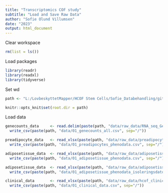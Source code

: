 ```yaml
---
title: "Transcriptomics COF study"
subtitle: "Load and Save Raw Data"
author: "Sofie Olund Villumsen"
date: "2023"
output: html_document
---
```


Clear workspace
```r
rm(list = ls()) 
```

Load packages
```r
library(readr)
library(readxl)
library(tidyverse)
```

Set wd 
```r
path <- "L:/LovbeskyttetMapper/HCOF Stem Cells/Sofie_Databehandling/github/COFpaper_omics_adiposetissue/Transcriptomics/"

knitr::opts_knit$set(root.dir = path)
```

Load data
```r
genecounts_data     <- read.delim(paste(path, "data/raw_data/RNA_seq_GeneCounts_tissueANDpreadipocytes.txt", sep="/")) %>% 
  write_csv(paste(path, "data/01_genecounts_all.csv", sep="/"))

preadipocyte_data   <- read_xlsx(paste(path, "data/raw_data/preadipocytes_phenodata.xlsx", sep="/")) %>% 
  write_csv(paste(path, "data/01_preadipocytes_phenodata.csv", sep="/"))

adiposetissue_data  <- read_xlsx(paste(path, "data/raw_data/adiposetissue_phenodata.xlsx", sep="/")) %>% 
  write_csv(paste(path, "data/01_adiposetissue_phenodata.csv", sep="/"))

adiposetissue_data  <- read_xlsx(paste(path, "data/raw_data/adiposetissue_phenodata.xlsx", sep="/"), sheet = "isoleringsdato") %>% 
  write_csv(paste(path, "data/01_adiposetissue_phenodata_isoleringsdato.csv", sep="/"))

clinical_data       <- read_xlsx(paste(path, "data/raw_data/hcof_clinical_data.xlsx", sep="/")) %>% 
  write_csv(paste(path, "data/01_clinical_data.csv", sep="/"))
```

